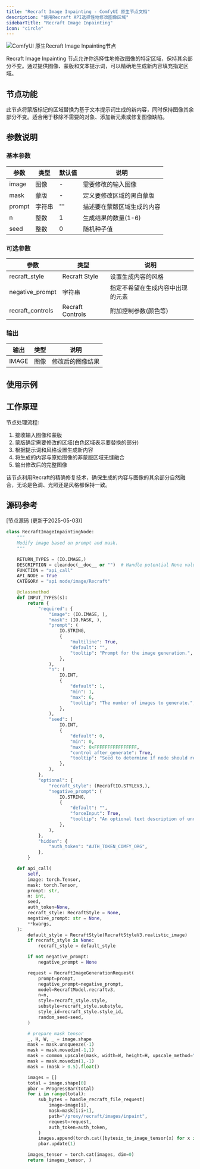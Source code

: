 ```yaml
---
title: "Recraft Image Inpainting - ComfyUI 原生节点文档"
description: "使用Recraft API选择性地修改图像区域"
sidebarTitle: "Recraft Image Inpainting"
icon: "circle"
---
```


![ComfyUI 原生Recraft Image Inpainting节点](/images/built-in-nodes/api_nodes/recraft/recraft-image-inpainting.jpg)

Recraft Image Inpainting 节点允许你选择性地修改图像的特定区域，保持其余部分不变。通过提供图像、蒙版和文本提示词，可以精确地生成新内容填充指定区域。

## 节点功能

此节点将蒙版标记的区域替换为基于文本提示词生成的新内容，同时保持图像其余部分不变。适合用于移除不需要的对象、添加新元素或修复图像缺陷。

## 参数说明

### 基本参数

| 参数 | 类型 | 默认值 | 说明 |
|-----|-----|-------|------|
| image | 图像 | - | 需要修改的输入图像 |
| mask | 蒙版 | - | 定义要修改区域的黑白蒙版 |
| prompt | 字符串 | "" | 描述要在蒙版区域生成的内容 |
| n | 整数 | 1 | 生成结果的数量(1-6) |
| seed | 整数 | 0 | 随机种子值 |

### 可选参数

| 参数 | 类型 | 说明 |
|-----|-----|------|
| recraft_style | Recraft Style | 设置生成内容的风格 |
| negative_prompt | 字符串 | 指定不希望在生成内容中出现的元素 |
| recraft_controls | Recraft Controls | 附加控制参数(颜色等) |

### 输出

| 输出 | 类型 | 说明 |
|-----|-----|------|
| IMAGE | 图像 | 修改后的图像结果 |

## 使用示例


## 工作原理

节点处理流程:

1. 接收输入图像和蒙版
2. 蒙版确定需要修改的区域(白色区域表示要替换的部分)
3. 根据提示词和风格设置生成新内容
4. 将生成的内容与原始图像的非蒙版区域无缝融合
5. 输出修改后的完整图像

该节点利用Recraft的精确修复技术，确保生成的内容与图像的其余部分自然融合，无论是色调、光照还是风格都保持一致。

## 源码参考

[节点源码 (更新于2025-05-03)] 

```python
class RecraftImageInpaintingNode:
    """
    Modify image based on prompt and mask.
    """

    RETURN_TYPES = (IO.IMAGE,)
    DESCRIPTION = cleandoc(__doc__ or "")  # Handle potential None value
    FUNCTION = "api_call"
    API_NODE = True
    CATEGORY = "api node/image/Recraft"

    @classmethod
    def INPUT_TYPES(s):
        return {
            "required": {
                "image": (IO.IMAGE, ),
                "mask": (IO.MASK, ),
                "prompt": (
                    IO.STRING,
                    {
                        "multiline": True,
                        "default": "",
                        "tooltip": "Prompt for the image generation.",
                    },
                ),
                "n": (
                    IO.INT,
                    {
                        "default": 1,
                        "min": 1,
                        "max": 6,
                        "tooltip": "The number of images to generate.",
                    },
                ),
                "seed": (
                    IO.INT,
                    {
                        "default": 0,
                        "min": 0,
                        "max": 0xFFFFFFFFFFFFFFFF,
                        "control_after_generate": True,
                        "tooltip": "Seed to determine if node should re-run; actual results are nondeterministic regardless of seed.",
                    },
                ),
            },
            "optional": {
                "recraft_style": (RecraftIO.STYLEV3,),
                "negative_prompt": (
                    IO.STRING,
                    {
                        "default": "",
                        "forceInput": True,
                        "tooltip": "An optional text description of undesired elements on an image.",
                    },
                ),
            },
            "hidden": {
                "auth_token": "AUTH_TOKEN_COMFY_ORG",
            },
        }

    def api_call(
        self,
        image: torch.Tensor,
        mask: torch.Tensor,
        prompt: str,
        n: int,
        seed,
        auth_token=None,
        recraft_style: RecraftStyle = None,
        negative_prompt: str = None,
        **kwargs,
    ):
        default_style = RecraftStyle(RecraftStyleV3.realistic_image)
        if recraft_style is None:
            recraft_style = default_style

        if not negative_prompt:
            negative_prompt = None

        request = RecraftImageGenerationRequest(
            prompt=prompt,
            negative_prompt=negative_prompt,
            model=RecraftModel.recraftv3,
            n=n,
            style=recraft_style.style,
            substyle=recraft_style.substyle,
            style_id=recraft_style.style_id,
            random_seed=seed,
        )

        # prepare mask tensor
        _, H, W, _ = image.shape
        mask = mask.unsqueeze(-1)
        mask = mask.movedim(-1,1)
        mask = common_upscale(mask, width=W, height=H, upscale_method="nearest-exact", crop="disabled")
        mask = mask.movedim(1,-1)
        mask = (mask > 0.5).float()

        images = []
        total = image.shape[0]
        pbar = ProgressBar(total)
        for i in range(total):
            sub_bytes = handle_recraft_file_request(
                image=image[i],
                mask=mask[i:i+1],
                path="/proxy/recraft/images/inpaint",
                request=request,
                auth_token=auth_token,
            )
            images.append(torch.cat([bytesio_to_image_tensor(x) for x in sub_bytes], dim=0))
            pbar.update(1)

        images_tensor = torch.cat(images, dim=0)
        return (images_tensor, )
```